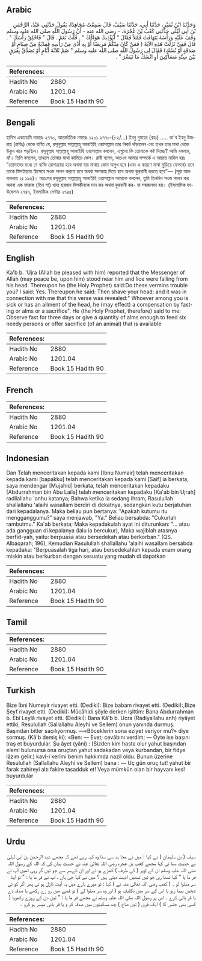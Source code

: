 ## Arabic


<div dir="rtl" lang="ar" style={{fontSize:'larger',backgroundColor:'#f8f9fa',padding:20}}>
وَحَدَّثَنَا ابْنُ نُمَيْرٍ، حَدَّثَنَا أَبِي، حَدَّثَنَا سَيْفٌ، قَالَ سَمِعْتُ مُجَاهِدًا، يَقُولُ حَدَّثَنِي عَبْدُ، الرَّحْمَنِ بْنُ أَبِي لَيْلَى حَدَّثَنِي كَعْبُ بْنُ عُجْرَةَ، - رضى الله عنه - أَنَّ رَسُولَ اللَّهِ صلى الله عليه وسلم وَقَفَ عَلَيْهِ وَرَأْسُهُ يَتَهَافَتُ قَمْلاً فَقَالَ ‏"‏ أَيُؤْذِيكَ هَوَامُّكَ ‏"‏ ‏.‏ قُلْتُ نَعَمْ ‏.‏ قَالَ ‏"‏ فَاحْلِقْ رَأْسَكَ ‏"‏ ‏.‏ قَالَ فَفِيَّ نَزَلَتْ هَذِهِ الآيَةُ ‏(‏ فَمَنْ كَانَ مِنْكُمْ مَرِيضًا أَوْ بِهِ أَذًى مِنْ رَأْسِهِ فَفِدْيَةٌ مِنْ صِيَامٍ أَوْ صَدَقَةٍ أَوْ نُسُكٍ‏)‏ فَقَالَ لِي رَسُولُ اللَّهِ صلى الله عليه وسلم ‏"‏ صُمْ ثَلاَثَةَ أَيَّامٍ أَوْ تَصَدَّقْ بِفَرَقٍ بَيْنَ سِتَّةِ مَسَاكِينَ أَوِ انْسُكْ مَا تَيَسَّرَ ‏"‏ ‏.‏
</div>
<div style={{backgroundColor:'#f8f9fa',padding:20, marginBottom: 10}}><table> <thead> <tr> <th>References:</th> <th></th> </tr> </thead> <tbody><tr><td>Hadith No</td><td>2880</td></tr><tr><td>Arabic No</td><td>1201.04</td></tr><tr><td>Reference</td><td>Book 15 Hadith 90</td></tr></tbody></table></div>

## Bengali


<div dir="ltr" lang="bn" style={{fontSize:'larger',backgroundColor:'#f8f9fa',padding:20}}>
হাদিস একাডেমি নাম্বারঃ ২৭৭০, আন্তর্জাতিক নাম্বারঃ ১২০১ ২৭৭০-(৮২/...) ইবনু নুমায়র (রহঃ) ..... কা'ব ইবনু উজরাহ (রাযিঃ) থেকে বর্ণিত যে, রসূলুল্লাহ সাল্লাল্লাহু আলাইহি ওয়াসাল্লাম তার নিকট দাঁড়ালেন এবং তখন তার মাথা থেকে উকুন ঝরে পড়ছিল। রসূলুল্লাহ সাল্লাল্লাহু আলাইহি ওয়াসাল্লাম বললেন, এগুলো কি তোমাকে কষ্ট দিচ্ছে? আমি বললাম, হ্যাঁ। তিনি বললেন, তাহলে তোমার মাথা কামিয়ে ফেল। রাবী বলেন, অতএব আমার সম্পর্কে এ আয়াত নাযিল হয়ঃ “তোমাদের মধ্যে যে ব্যক্তি রোগাক্রান্ত হবে অথবা যার মাথায় কোন অসুখ হবে (এবং এ কারণে মাথা মুড়িয়ে ফেলবে) তবে তাকে ফিদইয়্যাহ হিসেবে সওম পালন করতে হবে অথবা সদাকাহ দিতে হবে অথবা কুরবানী করতে হবে”— (সূরা আল বাকরাহ ২ঃ ১৯৬)। অতঃপর রসূলুল্লাহ সাল্লাল্লাহু আলাইহি ওয়াসাল্লাম আমাকে বললেন, তুমি তিনদিন সওম পালন কর অথবা এক ফারাক (তিন সা) খাদ্য ছয়জন মিসকীনকে দান কর অথবা কুরবানী কর- যা সহজলভ্য হয়। (ইসলামিক ফাউন্ডেশন ২৭৪৭, ইসলামীক সেন্টার ২৭৪৫)
</div>
<div style={{backgroundColor:'#f8f9fa',padding:20, marginBottom: 10}}><table> <thead> <tr> <th>References:</th> <th></th> </tr> </thead> <tbody><tr><td>Hadith No</td><td>2880</td></tr><tr><td>Arabic No</td><td>1201.04</td></tr><tr><td>Reference</td><td>Book 15 Hadith 90</td></tr></tbody></table></div>

## English


<div dir="ltr" lang="en" style={{fontSize:'larger',backgroundColor:'#f8f9fa',padding:20}}>
Ka'b b. 'Ujra (Allah be pleased with him) reported that the Messenger of Allah (may peace be, upon him) stood near him and lice were falling from his head. Thereupon he (the Holy Prophet) said:Do these vermins trouble you? I said: Yes. Thereupon he said: Then shave your head; and it was in connection with me that this verse was revealed:" Whoever among you is sick or has an ailment of the head, he (may effect) a compensation by fasting or alms or a sacrifice". He (the Holy Prophet, therefore) said to me: Observe fast for three days or give a quantity of alms enough to feed six needy persons or offer sacrifice (of an animal) that is available
</div>
<div style={{backgroundColor:'#f8f9fa',padding:20, marginBottom: 10}}><table> <thead> <tr> <th>References:</th> <th></th> </tr> </thead> <tbody><tr><td>Hadith No</td><td>2880</td></tr><tr><td>Arabic No</td><td>1201.04</td></tr><tr><td>Reference</td><td>Book 15 Hadith 90</td></tr></tbody></table></div>

## French


<div dir="ltr" lang="fr" style={{fontSize:'larger',backgroundColor:'#f8f9fa',padding:20}}>

</div>
<div style={{backgroundColor:'#f8f9fa',padding:20, marginBottom: 10}}><table> <thead> <tr> <th>References:</th> <th></th> </tr> </thead> <tbody><tr><td>Hadith No</td><td>2880</td></tr><tr><td>Arabic No</td><td>1201.04</td></tr><tr><td>Reference</td><td>Book 15 Hadith 90</td></tr></tbody></table></div>

## Indonesian


<div dir="ltr" lang="id" style={{fontSize:'larger',backgroundColor:'#f8f9fa',padding:20}}>
Dan Telah menceritakan kepada kami [Ibnu Numair] telah menceritakan kepada kami [bapakku] telah menceritakan kepada kami [Saif] ia berkata, saya mendengar [Mujahid] berkata, telah menceritakan kepadaku [Abdurrahman bin Abu Laila] telah menceritakan kepadaku [Ka'ab bin Ujrah] radliallahu 'anhu katanya; Bahwa ketika ia sedang ihram, Rasulullah shallallahu 'alaihi wasallam berdiri di dekatnya, sedangkan kutu berjatuhan dari kepadalanya. Maka beliau pun bertanya: "Apakah kutumu itu mengganggumu?" saya menjawab, "Ya." Beliau bersabda: "Cukurlah rambutmu." Ka'ab berkata; Maka kepadakulah ayat ini diturunkan: "… atau ada gangguan di kepalanya (lalu ia bercukur), Maka wajiblah atasnya berfid-yah, yaitu: berpuasa atau bersedekah atau berkorban." (QS. Albaqarah; 196), Kemudian Rasulullah shallallahu 'alaihi wasallam bersabda kepadaku: "Berpuasalah tiga hari, atau bersedekahlah kepada enam orang miskin atau berkurban dengan sesuatu yang mudah di dapatkan
</div>
<div style={{backgroundColor:'#f8f9fa',padding:20, marginBottom: 10}}><table> <thead> <tr> <th>References:</th> <th></th> </tr> </thead> <tbody><tr><td>Hadith No</td><td>2880</td></tr><tr><td>Arabic No</td><td>1201.04</td></tr><tr><td>Reference</td><td>Book 15 Hadith 90</td></tr></tbody></table></div>

## Tamil


<div dir="ltr" lang="ta" style={{fontSize:'larger',backgroundColor:'#f8f9fa',padding:20}}>

</div>
<div style={{backgroundColor:'#f8f9fa',padding:20, marginBottom: 10}}><table> <thead> <tr> <th>References:</th> <th></th> </tr> </thead> <tbody><tr><td>Hadith No</td><td>2880</td></tr><tr><td>Arabic No</td><td>1201.04</td></tr><tr><td>Reference</td><td>Book 15 Hadith 90</td></tr></tbody></table></div>

## Turkish


<div dir="ltr" lang="tr" style={{fontSize:'larger',backgroundColor:'#f8f9fa',padding:20}}>
Bize İbni Numeyir rivayet etti. (Dediki): Bize babam rivayet etti. (Dediki):,Bize Şeyf rivayet etti. (Dediki): Mücâhidi şöyle derken işittim: Bana Abdurrahman b. Ebî Leylâ rivayet etti. (Dediki): Bana Kâ'b b. Ucra (Radiyallahu anh) riyâyet ettiki, Resulullah (Sallallahu Aleyhi ve Sellem) onun yanında durmuş. Başından bitler saçılıyormuş. —«Böceklerin sona eziyet veriyor mu?» diye sormuş. (Kâ'b demiş ki): «Ben: — Evet; cevâbını verdim; — Öyte ise başını traş et buyurdular. Şu âyet (yâni) : (Sizden kim hasta olur yahut başından elemi bulunursa ona oruçtan yahut sadakadan veya kurbandan, bir fidye lâzım gelir.) kavl-i kerîmi benim hakkımda nazil oldu. Bunun üzerine Resulullah (Sallallahu Aleyhi ve Sellem) bana : — Uç gün oruç tut! yahut bir farak zahireyi altı fakire tasadduk et! Veya mümkün olan bir hayvanı kes! buyurdular
</div>
<div style={{backgroundColor:'#f8f9fa',padding:20, marginBottom: 10}}><table> <thead> <tr> <th>References:</th> <th></th> </tr> </thead> <tbody><tr><td>Hadith No</td><td>2880</td></tr><tr><td>Arabic No</td><td>1201.04</td></tr><tr><td>Reference</td><td>Book 15 Hadith 90</td></tr></tbody></table></div>

## Urdu


<div dir="rtl" lang="ur" style={{fontSize:'larger',backgroundColor:'#f8f9fa',padding:20}}>
سیف ( بن سلیمان ) نے کہا : میں نے مجا ہد سے سنا وہ کہہ رہے تھے کہ مجھے عبد الرحمٰن بن ابی لیلیٰ نے حدیث سنا ئی کہا مجھے کعب بن عجرہ رضی اللہ تعالیٰ عنہ نے حدیث بیان کی کہ اللہ کے رسول اللہ صلی اللہ علیہ وسلم ان کے اوپر ( کی طرف ) کھڑے ہو ئے اور ان کےسر سے جو ئیں گر رہی تھیں آپ نے فر ما یا " کیا تمھا ری جو ئیں تمھیں اذیت دیتی ہیں ؟ میں نے کہا جی ہاں ، آپ نے فر ما یا : " تو اپنا سر منڈوا لو ۔ ( کعب رضی اللہ تعالیٰ عنہ نے ) کہا : تو میرے بارے میں یہ آیت نازل ہو ئی پھر اگر کو ئی شخص بیما رہو یا اس کے سر میں تکلیف ہو ( اور وہ سر منڈوا لے ) تو فدیے میں رو زے رکھے یا صدقہ دے یا قر بانی کرے ۔ اس پر رسول اللہ صلی اللہ علیہ وسلم نے مجھے فر ما یا : " تین دن کے روزے رکھویا ( کسی بھی جنس کا ) ایک فرق ( تین صاع ) چھ مسکینوں میں صدقہ کر و یا قر بانی میسر ہو کرو ۔
</div>
<div style={{backgroundColor:'#f8f9fa',padding:20, marginBottom: 10}}><table> <thead> <tr> <th>References:</th> <th></th> </tr> </thead> <tbody><tr><td>Hadith No</td><td>2880</td></tr><tr><td>Arabic No</td><td>1201.04</td></tr><tr><td>Reference</td><td>Book 15 Hadith 90</td></tr></tbody></table></div>